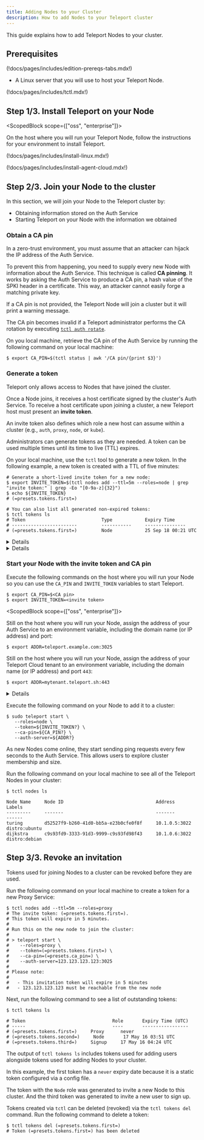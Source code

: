```yaml
---
title: Adding Nodes to your Cluster
description: How to add Nodes to your Teleport cluster
---
```


This guide explains how to add Teleport Nodes to your cluster.

## Prerequisites

(!docs/pages/includes/edition-prereqs-tabs.mdx!)

- A Linux server that you will use to host your Teleport Node.

(!docs/pages/includes/tctl.mdx!)

## Step 1/3. Install Teleport on your Node

<ScopedBlock scope={["oss", "enterprise"]}>

On the host where you will run your Teleport Node, follow the instructions for
your environment to install Teleport.

(!docs/pages/includes/install-linux.mdx!)

</ScopedBlock>
<ScopedBlock scope={["cloud"]}>

(!docs/pages/includes/install-agent-cloud.mdx!)

</ScopedBlock>

## Step 2/3. Join your Node to the cluster

In this section, we will join your Node to the Teleport cluster by:

- Obtaining information stored on the Auth Service
- Starting Teleport on your Node with the information we obtained

### Obtain a CA pin

In a zero-trust environment, you must assume that an attacker can hijack the IP
address of the Auth Service.

To prevent this from happening, you need to supply every new Node with
information about the Auth Service. This technique is called **CA pinning**. It
works by asking the Auth Service to produce a CA pin, a hash value of the SPKI
header in a certificate. This way, an attacker cannot easily forge a matching
private key.

If a CA pin is not provided, the Teleport Node will join a cluster but it will
print a warning message.

<Notice type="warning">

The CA pin becomes invalid if a Teleport administrator performs the CA rotation
by executing [`tctl auth rotate`](../reference/cli.mdx#tctl-auth-rotate).
    
</Notice>

On you local machine, retrieve the CA pin of the Auth Service <ScopedBlock
scope="cloud"> by running the following command on your local
machine</ScopedBlock>:

```code
$ export CA_PIN=$(tctl status | awk '/CA pin/{print $3}')
```

### Generate a token

Teleport only allows access to Nodes that have joined the cluster.

Once a Node joins, it receives a host certificate signed by the cluster's
Auth Service. To receive a host certificate upon joining a cluster, a new
Teleport host must present an **invite token**.

An invite token also defines which role a new host can assume within a cluster
(e.g., `auth`, `proxy`, `node`, or `kube`).

Administrators can generate tokens as they are needed. A token can be used
multiple times until its time to live (TTL) expires.

On your local machine, use the `tctl` tool to generate a new token. In the
following example, a new token is created with a TTL of five minutes:

```code
# Generate a short-lived invite token for a new node:
$ export INVITE_TOKEN=$(tctl nodes add --ttl=5m --roles=node | grep "invite token:" | grep -Eo "[0-9a-z]{32}")
$ echo ${INVITE_TOKEN}
# (=presets.tokens.first=)

# You can also list all generated non-expired tokens:
$ tctl tokens ls
# Token                            Type            Expiry Time
# ------------------------         -----------     ---------------
# (=presets.tokens.first=)         Node            25 Sep 18 00:21 UTC
```

<Details title="Provide your own token value">

Rather than automatically generating a token, you can create one with a known
value by using the `--token` flag:

```code
$ tctl nodes add --ttl=5m --roles=node,proxy --token=secret-value
# The invite token: secret-value
```

The value of `--token` should be cryptographically secure. For example, you can
create an SHA256 hash to reduce the risk that a malicious actor will produce
a token with the same value as yours:

```code
$ head -n 1 /dev/random | sha256sum
```

</Details>

<Details scope={["oss","enterprise"]} title="An insecure alternative: static tokens" scopeOnly={true} opened>
<Admonition type="warning">
Use short-lived tokens instead of long-lived static tokens.
Static tokens are easier to steal, guess, and leak.
</Admonition>

Static tokens are defined ahead of time by an administrator and stored in the
auth server's config file:

```yaml
# Config section in `/etc/teleport.yaml` file for the auth server
auth_service:
    enabled: true
    tokens:
    # This static token allows new hosts to join the cluster as "proxy" or "node"
    - "proxy,node:secret-token-value"
    # A token can also be stored in a file. In this example the token for adding
    # new auth servers are stored in /path/to/tokenfile
    - "auth:/path/to/tokenfile"
```
</Details>

### Start your Node with the invite token and CA pin

Execute the following commands on the host where you will run your Node so you
can use the `CA_PIN` and `INVITE_TOKEN` variables to start Teleport.

```code
$ export CA_PIN=$<CA pin>
$ export INVITE_TOKEN=<invite token>
```

<ScopedBlock scope={["oss", "enterprise"]}>

Still on the host where you will run your Node, assign the address of your Auth
Service to an environment variable, including the domain name (or IP address)
and port:

```code
$ export ADDR=teleport.example.com:3025
```

</ScopedBlock>
<ScopedBlock scope={["cloud"]}>

Still on the host where you will run your Node, assign the address of your
Teleport Cloud tenant to an environment variable, including the domain name (or
IP address) and port `443`:

```code
$ export ADDR=mytenant.teleport.sh:443
```

</ScopedBlock>

<Details title="Alternative: Connect to the Proxy Service via Teleport Node Tunneling" scope={["oss", "enterprise"]} scopeOnly opened={false}>

If you plan to use Teleport Node Tunneling, which we will explain below, set
`ADDR` to the domain name (or IP address) and `web_listen_addr` port of your
Teleport Proxy Service.

Teleport Node Tunneling lets you add a remote Node to an existing Teleport
Cluster through a reverse tunnel. This is useful when the Auth Service is
inaccessible from the network where the Node is running, e.g., for IoT
applications.

<Notice type="note">

We recommend setting up a [Trusted Cluster](../admin/trustedclusters.mdx) if you
have workloads split across different networks or clouds.

</Notice>

Using the ports in Teleport's default configuration, the Node needs to be able
to talk to port `3024` on the Proxy Service, which is used to both fetch the
credentials (SSH and TLS certificates) and establish a connection to the Auth
Service through the Proxy. Alternatively, port `3080` can be used to fetch
credentials and discover the reverse tunnel.

For those using ACME, port `443` is also required. 

To enable multiplexing so only one port is used, simply set the
`tunnel_listen_addr` to the same value as `web_listen_addr` within the
`proxy_service` section of your configuration file. Teleport will automatically
recognize that the Proxy Service is using the same port for both addresses and
enable multiplexing.

If your log setting is set to DEBUG, you will see multiplexing enabled in the
server log.

```txt
DEBU [PROC:1]    Setup Proxy: Reverse tunnel proxy and web proxy listen on the same port, multiplexing is on. service/service.go:1944
```

<Admonition
  type="tip"
  title="Load Balancers"
>

  The setup above also works even if the cluster uses multiple Proxy Service
  instances behind a load balancer (LB) or a DNS entry with multiple values. In
  this case, the Node establishes a tunnel to every proxy.
  
  This requires that an LB
  uses a round-robin or a similar balancing algorithm. Do not use sticky load balancing algorithms (a.k.a. "session affinity") with Teleport Proxy Service instances.
</Admonition>

</Details>

Execute the following command on your Node to add it to a cluster:

```code
$ sudo teleport start \
   --roles=node \
   --token=${INVITE_TOKEN?} \
   --ca-pin=${CA_PIN?} \
   --auth-server=${ADDR?}
```

As new Nodes come online, they start sending ping requests every few seconds to
the Auth Service. This allows users to explore cluster membership and size.

Run the following command on your local machine to see all of the Teleport Nodes
in your cluster:

```code
$ tctl nodes ls

Node Name     Node ID                                  Address            Labels
---------     -------                                  -------            ------
turing        d52527f9-b260-41d0-bb5a-e23b0cfe0f8f     10.1.0.5:3022      distro:ubuntu
dijkstra      c9s93fd9-3333-91d3-9999-c9s93fd98f43     10.1.0.6:3022      distro:debian
```

## Step 3/3. Revoke an invitation

Tokens used for joining Nodes to a cluster can be revoked before they are used.

Run the following command on your local machine to create a token for a new
Proxy Service:

```code
$ tctl nodes add --ttl=5m --roles=proxy 
# The invite token: (=presets.tokens.first=).
# This token will expire in 5 minutes.
# 
# Run this on the new node to join the cluster:
# 
# > teleport start \
#    --roles=proxy \
#    --token=(=presets.tokens.first=) \
#    --ca-pin=(=presets.ca_pin=) \
#    --auth-server=123.123.123.123:3025
# 
# Please note:
# 
#   - This invitation token will expire in 5 minutes
#   - 123.123.123.123 must be reachable from the new node
```

Next, run the following command to see a list of outstanding tokens:

```
$ tctl tokens ls

# Token                                Role       Expiry Time (UTC)
# -----                                ----       -----------------
# (=presets.tokens.first=)     Proxy      never
# (=presets.tokens.second=)     Node       17 May 16 03:51 UTC
# (=presets.tokens.third=)     Signup     17 May 16 04:24 UTC
```

<Admonition type="tip" title="Signup tokens">

The output of `tctl tokens ls` includes tokens used for adding users alongside
tokens used for adding Nodes to your cluster.

</Admonition>

In this example, the first token has a `never` expiry date because it is a
static token configured via a config file.

The token with the `Node` role was generated to invite a new Node to this
cluster. And the third token was generated to invite a new user to sign up.

Tokens created via `tctl` can be deleted (revoked) via the `tctl tokens del`
command. Run the following command to delete a token:

```code
$ tctl tokens del (=presets.tokens.first=)
# Token (=presets.tokens.first=) has been deleted
```